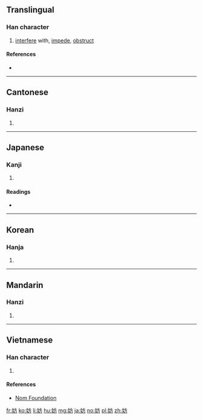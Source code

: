 ==Translingual==

===Han character===
{{Han char|rn=38|rad=女|as=04|sn=7|four=4042<sub>7</sub>|canj=女卜竹尸 (VYHS)|ids=⿰[[女]][[方]]}}

# [[interfere]] with, [[impede]], [[obstruct]]

====References====
* {{Han ref|kx=0257.100|dkj=06111|dj=0522.040|hdz=21033.040|uh=59A8|ud=22952|bh=A7AB|bd=42923}}

----

==Cantonese==

===Hanzi===
{{yue-hanzi|jyut=[[fong4]]|y=fong4}}

# {{defn|lang=yue|sort=女04}}

----

==Japanese==

===Kanji===
{{ja-kanji|grade=c|rs=女04}}

# {{defn|lang=ja|sort=女04}}

====Readings====
* {{ja-readings|on=[[ぼう]] (bō)|kun=[[さまたげる]] (samatageru)}}

----

==Korean==

===Hanja===
{{ko-hanja|hangeul=방|rv=bang|mr=pang|y=pang}}

# {{defn|lang=ko|sort=女04}}

----

==Mandarin==

===Hanzi===
{{cmn-hanzi|pin=[[fáng]] ([[fang2]])|wg=fang<sup>2</sup>}}

# {{defn|lang=cmn|sort=女04}}

----

==Vietnamese==

===Han character===
{{vi-hantu|[[phòng]], [[phương]]|rs=女04}}

# {{defn|lang=vi|sort=女04}}

====References====
*[http://nomfoundation.org/common/nom_details.php?codepoint=59a8 Nom Foundation]

[[fr:妨]]
[[ko:妨]]
[[li:妨]]
[[hu:妨]]
[[mg:妨]]
[[ja:妨]]
[[no:妨]]
[[pl:妨]]
[[zh:妨]]